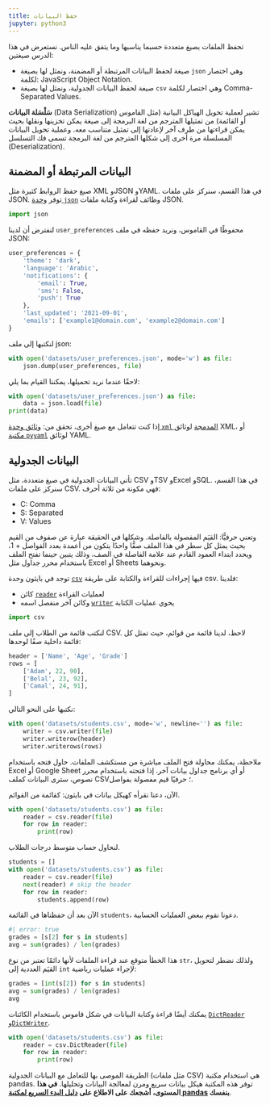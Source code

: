 ```yaml
---
title: حفظ البيانات
jupyter: python3
---
```


تحفظ الملفات بصيغ متعددة حسبما يناسبها وما يتفق عليه الناس. نستعرض في هذا الدرس صيغتين:

- صيغة لحفظ البيانات المرتبطة أو المضمنة، ونمثل لها بصيغة `json` وهي اختصار لكلمة: JavaScript Object Notation.
- صيغة لحفظ البيانات الجدولية، ونمثل لها بصيغة `csv` وهي اختصار لكلمة Comma-Separated Values. 

**سَلْسَلة البيانات** (Data Serialization) تشير لعملية تحويل الهياكل البيانية (مثل القاموس أو القائمة) من تمثيلها المترجم من لغة البرمجة إلى صيغة يمكن تخزينها ونقلها بحيث يمكن قراءتها من طرف آخر لإعادتها إلى تمثيل متناسب معه. وعملية تحويل البيانات المسلسلة مرة أخرى إلى شكلها المترجم من لغة البرمجة تسمى فك التسلسل (Deserialization).

## البيانات المرتبطة أو المضمنة

صيغ حفظ الروابط كثيرة مثل XML وJSON وYAML. في هذا القسم، سنركز على ملفات JSON. توفر [وحدة `json`](https://docs.python.org/3/library/json.html) وظائف لقراءة وكتابة ملفات JSON.

```python
import json
```

لنفترض أن لدينا `user_preferences` محفوظًا في القاموس، ونريد حفظه في ملف JSON:

```python
user_preferences = {
    'theme': 'dark',
    'language': 'Arabic',
    'notifications': {
        'email': True,
        'sms': False,
        'push': True
    },
    'last_updated': '2021-09-01',
    'emails': ['example1@domain.com', 'example2@domain.com']
}
```

لنكتبها إلى ملف json:

```python
with open('datasets/user_preferences.json', mode='w') as file:
    json.dump(user_preferences, file)
```

لاحقًا عندما نريد تحميلها، يمكننا القيام بما يلي:

```python
with open('datasets/user_preferences.json') as file:
    data = json.load(file)
print(data)
```

إذا كنت تتعامل مع صيغ أخرى، تحقق من: [وثائق وحدة `xml` المدمجة](https://docs.python.org/3/library/xml.html) لوثائق XML، أو [مكتبة `pyyaml`](https://pyyaml.org/wiki/PyYAMLDocumentation) لوثائق YAML.

## البيانات الجدولية

تأتي البيانات الجدولية في صيغ متعددة، مثل CSV وTSV وExcel وSQL. في هذا القسم، سنركز على ملفات CSV. فهي مكونة من ثلاثة أحرف:

- C: Comma
- S: Separated
- V: Values

وتعني حرفيًّا: القيَم المفصولة بالفاصلة. وشكلها في الحقيقة عبارة عن صفوف من القيم بحيث يمثل كل سطر في هذا الملف صفًّا واحدًا يتكون من أعمدة بعدد الفواصل + 1، ويحدد ابتداء العمود القادم عند علامة الفاصلة في الصف، وذلك يتبين حينما تفتح الملف باستخدام محرر جداول مثل Excel أو Sheets ونحوهما.

توجد في بايثون وحدة [`csv`](https://docs.python.org/3/library/csv.html) فيها إجراءات للقراءة والكتابة على طريقة csv. فلدينا:

- كائن [`reader`](https://docs.python.org/3/library/csv.html#csv.reader) لعمليات القراءة
- وكائن آخر منفصل اسمه [`writer`](https://docs.python.org/3/library/csv.html#csv.writer) يحوي عمليات الكتابة

```python
import csv
```

لنكتب قائمة من الطلاب إلى ملف CSV. لاحظ، لدينا قائمة من قوائم، حيث تمثل كل قائمة داخلية صفًا لوحدها:

```python
header = ['Name', 'Age', 'Grade']
rows = [
    ['Adam', 22, 90],
    ['Belal', 23, 92],
    ['Camal', 24, 91],
]
```

نكتبها على النحو التالي:

```python
with open('datasets/students.csv', mode='w', newline='') as file:
    writer = csv.writer(file)
    writer.writerow(header)
    writer.writerows(rows)
```

ملاحظة، يمكنك محاولة فتح الملف مباشرة من مستكشف الملفات. حاول فتحه باستخدام Excel أو Google Sheet أو أي برنامج جداول بيانات آخر. إذا فتحته باستخدام محرر نصوص، سترى البيانات كملف CSV؛ حرفيًا قيم مفصولة بفواصل.

الآن، دعنا نقرأه كهيكل بيانات في بايثون: كقائمة من القوائم.

```python
with open('datasets/students.csv') as file:
    reader = csv.reader(file)
    for row in reader:
        print(row)
```

لنحاول حساب متوسط درجات الطلاب.

```python
students = []
with open('datasets/students.csv') as file:
    reader = csv.reader(file)
    next(reader) # skip the header
    for row in reader:
        students.append(row)
```

الآن بعد أن حفظناها في القائمة `students`، دعونا نقوم ببعض العمليات الحسابية.

```python
#| error: true
grades = [s[2] for s in students]
avg = sum(grades) / len(grades)
```

هذا الخطأ متوقع عند قراءة الملفات لأنها دائمًا تعتبر من نوع `str`، ولذلك نضطر لتحويل القيَم العددية إلى `int` لإجراء عمليات رياضية:


```python
grades = [int(s[2]) for s in students]
avg = sum(grades) / len(grades)
avg
```

يمكنك أيضًا قراءة وكتابة البيانات في شكل قاموس باستخدام الكائنات [`DictReader`](https://docs.python.org/3/library/csv.html#csv.DictReader) و[`DictWriter`](https://docs.python.org/3/library/csv.html#csv.DictWriter).

```python
with open('datasets/students.csv') as file:
    reader = csv.DictReader(file)
    for row in reader:
        print(row)
```

الطريقة الموصى بها للتعامل مع البيانات الجدولية (مثل ملفات CSV) هي استخدام مكتبة pandas. توفر هذه المكتبة هيكل بيانات سريع ومرن لمعالجة البيانات وتحليلها. **في هذا المستوى، أشجعك على الاطلاع على [دليل البدء السريع لمكتبة pandas](https://pandas.pydata.org/docs/getting_started/intro_tutorials/index.html) بنفسك**.

